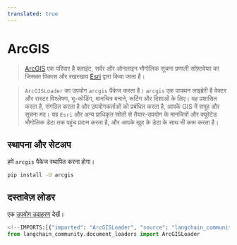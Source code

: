 ```yaml
---
translated: true
---
```


# ArcGIS

>[ArcGIS](https://www.esri.com/en-us/arcgis/about-arcgis/overview) एक परिवार है क्लाइंट, सर्वर और ऑनलाइन भौगोलिक सूचना प्रणाली सॉफ़्टवेयर का जिसका विकास और रखरखाव [Esri](https://www.esri.com/) द्वारा किया जाता है।

>`ArcGISLoader` का उपयोग `arcgis` पैकेज करता है।
> `arcgis` एक पायथन लाइब्रेरी है वेक्टर और रास्टर विश्लेषण, भू-कोडिंग, मानचित्र बनाने,
> रूटिंग और दिशाओं के लिए। यह प्रशासित करता है, संगठित करता है और उपयोगकर्ताओं को प्रबंधित करता है,
> आपके GIS में समूह और सूचना मद।
>यह `Esri` और अन्य प्राधिकृत स्रोतों से तैयार-उपयोग के मानचित्रों और क्यूरेटेड भौगोलिक डेटा तक पहुंच प्रदान करता है, और आपके खुद के डेटा के साथ भी काम करता है।

## स्थापना और सेटअप

हमें `arcgis` पैकेज स्थापित करना होगा।

```bash
pip install -U arcgis
```

## दस्तावेज़ लोडर

एक [उपयोग उदाहरण](/docs/integrations/document_loaders/arcgis) देखें।

```python
<!--IMPORTS:[{"imported": "ArcGISLoader", "source": "langchain_community.document_loaders", "docs": "https://api.python.langchain.com/en/latest/document_loaders/langchain_community.document_loaders.arcgis_loader.ArcGISLoader.html", "title": "ArcGIS"}]-->
from langchain_community.document_loaders import ArcGISLoader
```
